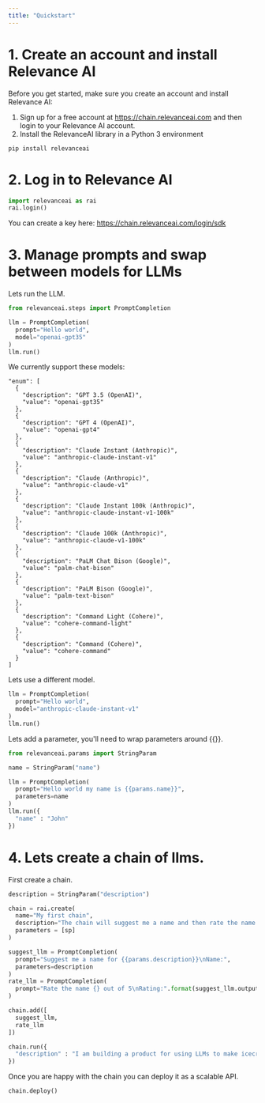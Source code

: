 ```yaml
---
title: "Quickstart"
---
```


# 1. Create an account and install Relevance AI

Before you get started, make sure you create an account and install Relevance AI:
  1. Sign up for a free account at https://chain.relevanceai.com and then login to your Relevance AI account.
  2. Install the RelevanceAI library in a Python 3 environment

```
pip install relevanceai
```

# 2. Log in to Relevance AI

```python Python
import relevanceai as rai
rai.login()
```
You can create a key here: https://chain.relevanceai.com/login/sdk

# 3. Manage prompts and swap between models for LLMs

Lets run the LLM.
```python Python
from relevanceai.steps import PromptCompletion

llm = PromptCompletion(
  prompt="Hello world",
  model="openai-gpt35"
)
llm.run()
```
We currently support these models:
```
"enum": [
  {
    "description": "GPT 3.5 (OpenAI)",
    "value": "openai-gpt35"
  },
  {
    "description": "GPT 4 (OpenAI)",
    "value": "openai-gpt4"
  },
  {
    "description": "Claude Instant (Anthropic)",
    "value": "anthropic-claude-instant-v1"
  },
  {
    "description": "Claude (Anthropic)",
    "value": "anthropic-claude-v1"
  },
  {
    "description": "Claude Instant 100k (Anthropic)",
    "value": "anthropic-claude-instant-v1-100k"
  },
  {
    "description": "Claude 100k (Anthropic)",
    "value": "anthropic-claude-v1-100k"
  },
  {
    "description": "PaLM Chat Bison (Google)",
    "value": "palm-chat-bison"
  },
  {
    "description": "PaLM Bison (Google)",
    "value": "palm-text-bison"
  },
  {
    "description": "Command Light (Cohere)",
    "value": "cohere-command-light"
  },
  {
    "description": "Command (Cohere)",
    "value": "cohere-command"
  }
]
```
Lets use a different model.
```python Python
llm = PromptCompletion(
  prompt="Hello world",
  model="anthropic-claude-instant-v1"
)
llm.run()
```

Lets add a parameter, you'll need to wrap parameters around {{}}.
```python Python
from relevanceai.params import StringParam

name = StringParam("name")

llm = PromptCompletion(
  prompt="Hello world my name is {{params.name}}",
  parameters=name
)
llm.run({
  "name" : "John"
})
```

# 4. Lets create a chain of llms.
First create a chain.
```python Python
description = StringParam("description")

chain = rai.create(
  name="My first chain",
  description="The chain will suggest me a name and then rate the name.",
  parameters = [sp]
)

suggest_llm = PromptCompletion(
  prompt="Suggest me a name for {{params.description}}\nName:",
  parameters=description
)
rate_llm = PromptCompletion(
  prompt="Rate the name {} out of 5\nRating:".format(suggest_llm.outputs["answer"]),
)

chain.add([
  suggest_llm,
  rate_llm
])

chain.run({
  "description" : "I am building a product for using LLMs to make icecream",
})
```

Once you are happy with the chain you can deploy it as a scalable API.
```python Python
chain.deploy()
```